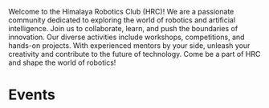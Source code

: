 
<ContentLayout title="Himalaya Robotics Club" logo={logo}>

<Alert club="robotics" />

Welcome to the Himalaya Robotics Club (HRC)! We are a passionate community dedicated to exploring the world of robotics and artificial intelligence. Join us to collaborate, learn, and push the boundaries of innovation. Our diverse activities include workshops, competitions, and hands-on projects. With experienced mentors by your side, unleash your creativity and contribute to the future of technology. Come be a part of HRC and shape the world of robotics!

# Events

<Timeline club="robotics" />

</ContentLayout>
